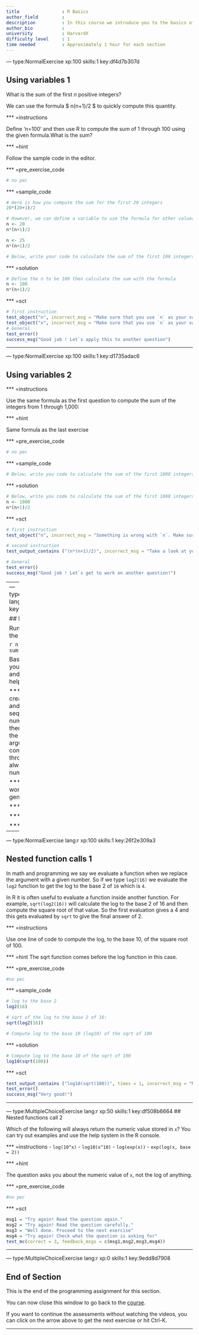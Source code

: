 ```yaml
---
title                : R Basics 
author_field         : 
description          : In this course we introduce you to the basics of computing and analyzing data in the user-friendly and helpful R interface. This first chapter starts with the very basics of functions, objects to get us acquainted with the world of R. 
author_bio           : 
university           : HarvardX 
difficulty level     : 1
time needed          : Approximately 1 hour for each section 
---
```


--- type:NormalExercise xp:100 skills:1 key:df4d7b307d

## Using variables 1

What is the sum of the first $n$ positive integers? 

We can use the formula $ n(n+1)/2 $ to quickly compute this quantity.


*** =instructions
 
Define 'n=100' and then use R to compute the sum of 1 through 100 using the given formula.What is the sum?


*** =hint

Follow the sample code in the editor. 


*** =pre_exercise_code
```r
# no pec
``` 

*** =sample_code
```r
# Here is how you compute the sum for the first 20 integers
20*(20+1)/2 

# However, we can define a variable to use the formula for other values of n
n <- 20
n*(n+1)/2

n <- 25
n*(n+1)/2

# Below, write your code to calculate the sum of the first 100 integers 

```

*** =solution
```r
# Define the n to be 100 then calculate the sum with the formula
n <- 100
n*(n+1)/2 
```

*** =sct
```r
# first instruction  
test_object("n", incorrect_msg = "Make sure that you use `n` as your variable name and that you have assigned the correct value to `n`.")
test_object("x", incorrect_msg = "Make sure that you use `n` as your variable name and that you have assigned the correct value to `n`.")
# General 
test_error() 
success_msg("Good job ! Let`s apply this to another question")
```
----


--- type:NormalExercise xp:100 skills:1 key:d1735adac6

##  Using variables 2

*** =instructions

Use the same formula as the first question to compute the sum of the integers from 1 through 1,000:

*** =hint

Same formula as the last exercise 

*** =pre_exercise_code
```r
# no pec
``` 

*** =sample_code
```r
# Below, write you code to calculate the sum of the first 1000 integers 

``` 

*** =solution
```r
# Below, write you code to calculate the sum of the first 1000 integers 
n <- 1000
n*(n+1)/2

```

*** =sct
```r

# first instruction  
test_object("n", incorrect_msg = "Something is wrong with `n`. Make sure you have assigned the correct value to `n`.")

# second instruction
test_output_contains ("(n*(n+1)/2)", incorrect_msg = "Take a look at your code for the second instruction.")

# General 
test_error() 
success_msg("Good job ! Let`s get to work on another question!")
```
----
--- type:MultipleChoiceExercise lang:r xp:50 skills:1 key:ba448c1da3

## Functions

Run the following code in the R console:

```r
n <- 1000
x <- seq(1,n)
sum(x)
```

Based on the result, what do you think the functions `seq` and `sum` do? You can use the help system:

*** =instructions
- sum creates a list of numbers and seq adds them up. 
- seq creates a list of numbers and sum adds them up. 
- seq computes the difference between two arguments and sum computes the sum of 1 through 1000. 
- sum always returns the same number

*** =hint
What do the words seq and sum mean generally?

*** =pre_exercise_code
```r
# no pec
```

*** =sample_code
```r
n <- 1000
x <- seq(1,n)
sum(x)
``` 

*** =sct
```r
msg1 = "Try again! Think about the meaning of the words."
msg2 = "Well done. Proceed to the next exercise"
msg3 = "There`s no specificaton of 1 to 1000 for sum. Try again."
msg4 = "Sum doesn't work with one number."
test_mc(correct = 2, feedback_msgs = c(msg1,msg2,msg3,msg4))
```
---

--- type:NormalExercise lang:r xp:100 skills:1 key:26f2e309a3

## Nested function calls 1

In math and programming we say we evaluate a function when we replace the argument with a given number. So if we type `log2(16)` we evaluate the `log2` function to get the log to the base 2 of `16` which is `4`. 

In R it is often useful to evaluate a function inside another function. 
For example, `sqrt(log2(16))` will calculate the log to the base 2 of 16 and then compute the square root of that value. So the first evaluation  gives a 4 and this gets evaluated by `sqrt` to give the final answer of 2.  


*** =instructions

Use one line of code to compute the log, to the base 10, of the square root of 100.


*** =hint
The sqrt function comes before the log function in this case. 

*** =pre_exercise_code
```r
#no pec
```

*** =sample_code
```r
# log to the base 2 
log2(16)

# sqrt of the log to the base 2 of 16:
sqrt(log2(16))

# Compute log to the base 10 (log10) of the sqrt of 100

```

*** =solution
```r
# Compute log to the base 10 of the sqrt of 100
log10(sqrt(100))

```

*** =sct
```r

test_output_contains ("log10(sqrt(100))", times = 1, incorrect_msg = "Make sure you mentioned the base and put the sqrt function in parenthesis.")
test_error() 
success_msg("Very good!")

```
----

--- type:MultipleChoiceExercise lang:r xp:50 skills:1 key:df508b6664
## Nested functions call 2

Which of the following will always return the numeric value stored in `x`? You can try out examples and use the help system in the R console.

*** =instructions
- `log(10^x)`
- `log10(x^10)`
- `log(exp(x))`
- `exp(log(x, base = 2))`

*** =hint

The question asks you about the numeric value of `x`, not the log of anything. 

*** =pre_exercise_code
```r
#no pec
```

*** =sct
```r
msg1 = "Try again! Read the question again."
msg2 = "Try again! Read the question carefully."
msg3 = "Well done. Proceed to the next exercise"
msg4 = "Try again! Check what the question is asking for"
test_mc(correct = 3, feedback_msgs = c(msg1,msg2,msg3,msg4))
```
---

--- type:MultipleChoiceExercise lang:r xp:0 skills:1 key:9edd8d7908

## End of Section

This is the end of the programming assignment for this section. 

You can now close this window to go back to the <a href='https://courses.edx.org/courses/course-v1:HarvardX+PH125.1x+2T2017/courseware/cfded5c208bc4e379606cb712cc54f25/5ba06674d0be41b99185b947e09e889b/?child=first'>course</a>.

If you want to continue the assessments without watching the videos, you can click on the arrow above to get the next exercise or hit Ctrl-K.

----
